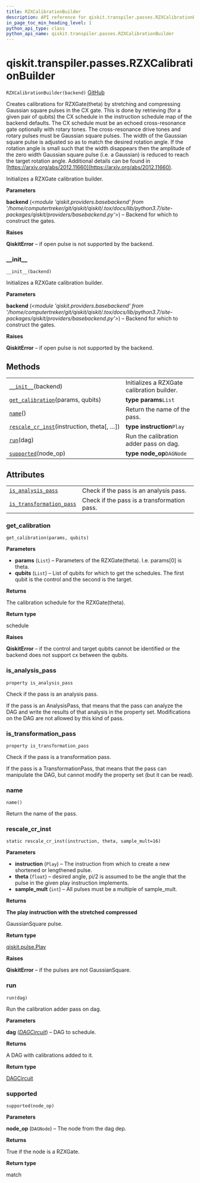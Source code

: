 ```yaml
---
title: RZXCalibrationBuilder
description: API reference for qiskit.transpiler.passes.RZXCalibrationBuilder
in_page_toc_min_heading_level: 1
python_api_type: class
python_api_name: qiskit.transpiler.passes.RZXCalibrationBuilder
---
```


# qiskit.transpiler.passes.RZXCalibrationBuilder

<span id="qiskit.transpiler.passes.RZXCalibrationBuilder" />

`RZXCalibrationBuilder(backend)` [GitHub](https://github.com/qiskit/qiskit/tree/stable/0.17/qiskit/transpiler/passes/scheduling/calibration_creators.py "view source code")

Creates calibrations for RZXGate(theta) by stretching and compressing Gaussian square pulses in the CX gate. This is done by retrieving (for a given pair of qubits) the CX schedule in the instruction schedule map of the backend defaults. The CX schedule must be an echoed cross-resonance gate optionally with rotary tones. The cross-resonance drive tones and rotary pulses must be Gaussian square pulses. The width of the Gaussian square pulse is adjusted so as to match the desired rotation angle. If the rotation angle is small such that the width disappears then the amplitude of the zero width Gaussian square pulse (i.e. a Gaussian) is reduced to reach the target rotation angle. Additional details can be found in [https://arxiv.org/abs/2012.11660](https://arxiv.org/abs/2012.11660).

Initializes a RZXGate calibration builder.

**Parameters**

**backend** (*\<module 'qiskit.providers.basebackend' from '/home/computertreker/git/qiskit/qiskit/.tox/docs/lib/python3.7/site-packages/qiskit/providers/basebackend.py'>*) – Backend for which to construct the gates.

**Raises**

**QiskitError** – if open pulse is not supported by the backend.

### \_\_init\_\_

<span id="qiskit.transpiler.passes.RZXCalibrationBuilder.__init__" />

`__init__(backend)`

Initializes a RZXGate calibration builder.

**Parameters**

**backend** (*\<module 'qiskit.providers.basebackend' from '/home/computertreker/git/qiskit/qiskit/.tox/docs/lib/python3.7/site-packages/qiskit/providers/basebackend.py'>*) – Backend for which to construct the gates.

**Raises**

**QiskitError** – if open pulse is not supported by the backend.

## Methods

|                                                                                                                                                                                 |                                            |
| ------------------------------------------------------------------------------------------------------------------------------------------------------------------------------- | ------------------------------------------ |
| [`__init__`](#qiskit.transpiler.passes.RZXCalibrationBuilder.__init__ "qiskit.transpiler.passes.RZXCalibrationBuilder.__init__")(backend)                                       | Initializes a RZXGate calibration builder. |
| [`get_calibration`](#qiskit.transpiler.passes.RZXCalibrationBuilder.get_calibration "qiskit.transpiler.passes.RZXCalibrationBuilder.get_calibration")(params, qubits)           | **type params**`List`                      |
| [`name`](#qiskit.transpiler.passes.RZXCalibrationBuilder.name "qiskit.transpiler.passes.RZXCalibrationBuilder.name")()                                                          | Return the name of the pass.               |
| [`rescale_cr_inst`](#qiskit.transpiler.passes.RZXCalibrationBuilder.rescale_cr_inst "qiskit.transpiler.passes.RZXCalibrationBuilder.rescale_cr_inst")(instruction, theta\[, …]) | **type instruction**`Play`                 |
| [`run`](#qiskit.transpiler.passes.RZXCalibrationBuilder.run "qiskit.transpiler.passes.RZXCalibrationBuilder.run")(dag)                                                          | Run the calibration adder pass on dag.     |
| [`supported`](#qiskit.transpiler.passes.RZXCalibrationBuilder.supported "qiskit.transpiler.passes.RZXCalibrationBuilder.supported")(node\_op)                                   | **type node\_op**`DAGNode`                 |

## Attributes

|                                                                                                                                                                            |                                             |
| -------------------------------------------------------------------------------------------------------------------------------------------------------------------------- | ------------------------------------------- |
| [`is_analysis_pass`](#qiskit.transpiler.passes.RZXCalibrationBuilder.is_analysis_pass "qiskit.transpiler.passes.RZXCalibrationBuilder.is_analysis_pass")                   | Check if the pass is an analysis pass.      |
| [`is_transformation_pass`](#qiskit.transpiler.passes.RZXCalibrationBuilder.is_transformation_pass "qiskit.transpiler.passes.RZXCalibrationBuilder.is_transformation_pass") | Check if the pass is a transformation pass. |

### get\_calibration

<span id="qiskit.transpiler.passes.RZXCalibrationBuilder.get_calibration" />

`get_calibration(params, qubits)`

**Parameters**

*   **params** (`List`) – Parameters of the RZXGate(theta). I.e. params\[0] is theta.
*   **qubits** (`List`) – List of qubits for which to get the schedules. The first qubit is the control and the second is the target.

**Returns**

The calibration schedule for the RZXGate(theta).

**Return type**

schedule

**Raises**

**QiskitError** – if the control and target qubits cannot be identified or the backend does not support cx between the qubits.

### is\_analysis\_pass

<span id="qiskit.transpiler.passes.RZXCalibrationBuilder.is_analysis_pass" />

`property is_analysis_pass`

Check if the pass is an analysis pass.

If the pass is an AnalysisPass, that means that the pass can analyze the DAG and write the results of that analysis in the property set. Modifications on the DAG are not allowed by this kind of pass.

### is\_transformation\_pass

<span id="qiskit.transpiler.passes.RZXCalibrationBuilder.is_transformation_pass" />

`property is_transformation_pass`

Check if the pass is a transformation pass.

If the pass is a TransformationPass, that means that the pass can manipulate the DAG, but cannot modify the property set (but it can be read).

### name

<span id="qiskit.transpiler.passes.RZXCalibrationBuilder.name" />

`name()`

Return the name of the pass.

### rescale\_cr\_inst

<span id="qiskit.transpiler.passes.RZXCalibrationBuilder.rescale_cr_inst" />

`static rescale_cr_inst(instruction, theta, sample_mult=16)`

**Parameters**

*   **instruction** (`Play`) – The instruction from which to create a new shortened or lengthened pulse.
*   **theta** (`float`) – desired angle, pi/2 is assumed to be the angle that the pulse in the given play instruction implements.
*   **sample\_mult** (`int`) – All pulses must be a multiple of sample\_mult.

**Returns**

**The play instruction with the stretched compressed**

GaussianSquare pulse.

**Return type**

[qiskit.pulse.Play](qiskit.pulse.Play "qiskit.pulse.Play")

**Raises**

**QiskitError** – if the pulses are not GaussianSquare.

### run

<span id="qiskit.transpiler.passes.RZXCalibrationBuilder.run" />

`run(dag)`

Run the calibration adder pass on dag.

**Parameters**

**dag** ([*DAGCircuit*](qiskit.dagcircuit.DAGCircuit "qiskit.dagcircuit.DAGCircuit")) – DAG to schedule.

**Returns**

A DAG with calibrations added to it.

**Return type**

[DAGCircuit](qiskit.dagcircuit.DAGCircuit "qiskit.dagcircuit.DAGCircuit")

### supported

<span id="qiskit.transpiler.passes.RZXCalibrationBuilder.supported" />

`supported(node_op)`

**Parameters**

**node\_op** (`DAGNode`) – The node from the dag dep.

**Returns**

True if the node is a RZXGate.

**Return type**

match

